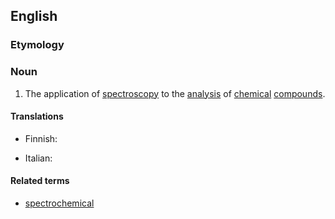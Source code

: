 ==English==

===Etymology===
{{prefix|spectro|chemistry}}

===Noun===
{{wikipedia}}
{{en-noun|-}}

# {{chemistry|physics}} The application of [[spectroscopy]] to the [[analysis]] of [[chemical]] [[compound]]s.

====Translations====
{{trans-top|chemical spectroscopy}}
* Finnish: {{t-|fi|spektrokemia}}
{{trans-mid}}
* Italian: {{t-|it|spettrochimica}}
{{trans-bottom}}

====Related terms====
* [[spectrochemical]]